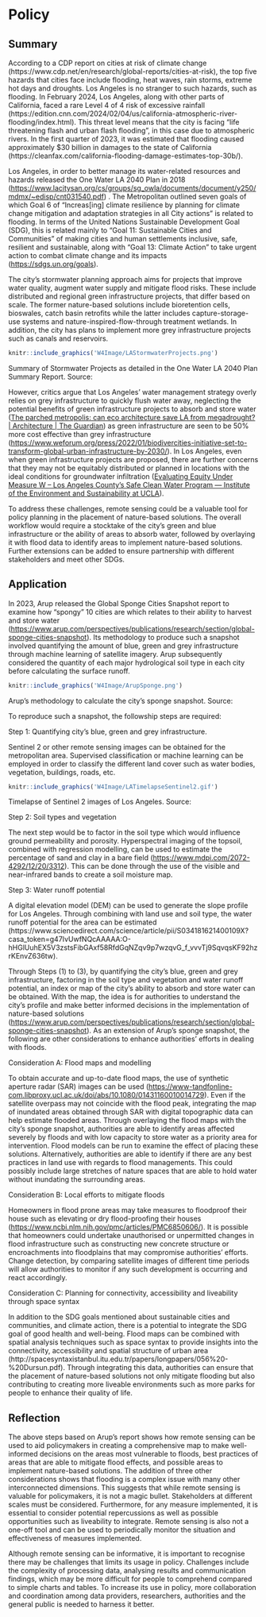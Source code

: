 # Policy

## Summary

According to a CDP report on cities at risk of climate change (https://www.cdp.net/en/research/global-reports/cities-at-risk), the top five hazards that cities face include flooding, heat waves, rain storms, extreme hot days and droughts. Los Angeles is no stranger to such hazards, such as flooding. In February 2024, Los Angeles, along with other parts of California, faced a rare Level 4 of 4 risk of excessive rainfall (https://edition.cnn.com/2024/02/04/us/california-atmospheric-river-flooding/index.html). This threat level means that the city is facing “life threatening flash and urban flash flooding”, in this case due to atmospheric rivers. In the first quarter of 2023, it was estimated that flooding caused approximately \$30 billion in damages to the state of California (https://cleanfax.com/california-flooding-damage-estimates-top-30b/).

Los Angeles, in order to better manage its water-related resources and hazards released the One Water LA 2040 Plan in 2018 (<https://www.lacitysan.org/cs/groups/sg_owla/documents/document/y250/mdmx/~edisp/cnt031540.pdf>) . The Metropolitan outlined seven goals of which Goal 6 of “Increas\[ing\] climate resilience by planning for climate change mitigation and adaptation strategies in all City actions” is related to flooding. In terms of the United Nations Sustainable Development Goal (SDG), this is related mainly to “Goal 11: Sustainable Cities and Communities” of making cities and human settlements inclusive, safe, resilient and sustainable, along with “Goal 13: Climate Action” to take urgent action to combat climate change and its impacts (<https://sdgs.un.org/goals>).

The city’s stormwater planning approach aims for projects that improve water quality, augment water supply and mitigate flood risks. These include distributed and regional green infrastructure projects, that differ based on scale. The former nature-based solutions include bioretention cells, bioswales, catch basin retrofits while the latter includes capture-storage-use systems and nature-inspired-flow-through treatment wetlands. In addition, the city has plans to implement more grey infrastructure projects such as canals and reservoirs.

```{r echo=FALSE, out.width='100%', fig.align='center'}
knitr::include_graphics('W4Image/LAStormwaterProjects.png')
```

Summary of Stormwater Projects as detailed in the One Water LA 2040 Plan Summary Report. Source:

However, critics argue that Los Angeles’ water management strategy overly relies on grey infrastructure to quickly flush water away, neglecting the potential benefits of green infrastructure projects to absorb and store water ([The parched metropolis: can eco architecture save LA from megadrought? \| Architecture \| The Guardian](https://www.theguardian.com/artanddesign/2023/feb/27/parched-eco-architecture-los-angeles-megadrought-water-capturing-parks)) as green infrastructure are seen to be 50% more cost effective than grey infrastructure (<https://www.weforum.org/press/2022/01/biodivercities-initiative-set-to-transform-global-urban-infrastructure-by-2030/>). In Los Angeles, even when green infrastructure projects are proposed, there are further concerns that they may not be equitably distributed or planned in locations with the ideal conditions for groundwater infiltration ([Evaluating Equity Under Measure W – Los Angeles County’s Safe Clean Water Program — Institute of the Environment and Sustainability at UCLA](https://www.ioes.ucla.edu/project/evaluating-equity-under-measure-w-los-angeles-countys-safe-clean-water-program/)).

To address these challenges, remote sensing could be a valuable tool for policy planning in the placement of nature-based solutions. The overall workflow would require a stocktake of the city’s green and blue infrastructure or the ability of areas to absorb water, followed by overlaying it with flood data to identify areas to implement nature-based solutions. Further extensions can be added to ensure partnership with different stakeholders and meet other SDGs.

## Application

In 2023, Arup released the Global Sponge Cities Snapshot report to examine how “spongy” 10 cities are which relates to their ability to harvest and store water (<https://www.arup.com/perspectives/publications/research/section/global-sponge-cities-snapshot>). Its methodology to produce such a snapshot involved quantifying the amount of blue, green and grey infrastructure through machine learning of satellite imagery. Arup subsequently considered the quantity of each major hydrological soil type in each city before calculating the surface runoff.

```{r echo=FALSE, out.width='100%', fig.align='center'}
knitr::include_graphics('W4Image/ArupSponge.png')
```

Arup’s methodology to calculate the city’s sponge snapshot. Source:

To reproduce such a snapshot, the followship steps are required:

Step 1: Quantifying city’s blue, green and grey infrastructure.

Sentinel 2 or other remote sensing images can be obtained for the metropolitan area. Supervised classification or machine learning can be employed in order to classify the different land cover such as water bodies, vegetation, buildings, roads, etc.

```{r echo=FALSE, out.width='100%', fig.align='center'}
knitr::include_graphics('W4Image/LATimelapseSentinel2.gif')
```

Timelapse of Sentinel 2 images of Los Angeles. Source:

Step 2: Soil types and vegetation

The next step would be to factor in the soil type which would influence ground permeability and porosity. Hyperspectral imaging of the topsoil, combined with regression modelling, can be used to estimate the percentage of sand and clay in a bare field (<https://www.mdpi.com/2072-4292/12/20/3312>). This can be done through the use of the visible and near-infrared bands to create a soil moisture map.

Step 3: Water runoff potential

A digital elevation model (DEM) can be used to generate the slope profile for Los Angeles. Through combining with land use and soil type, the water runoff potential for the area can be estimated (https://www.sciencedirect.com/science/article/pii/S034181621400109X?casa_token=g47IvUwfNQcAAAAA:O-hHGlUuhEX5V3zstsFibGAxf58RfdGqNZqv9p7wzqvG_f_vvvTj9SqvqsKF92hzrKEnvZ636tw).

Through Steps (1) to (3), by quantifying the city’s blue, green and grey infrastructure, factoring in the soil type and vegetation and water runoff potential, an index or map of the city’s ability to absorb and store water can be obtained. With the map, the idea is for authorities to understand the city’s profile and make better informed decisions in the implementation of nature-based solutions (<https://www.arup.com/perspectives/publications/research/section/global-sponge-cities-snapshot>). As an extension of Arup’s sponge snapshot, the following are other considerations to enhance authorities’ efforts in dealing with floods.

Consideration A: Flood maps and modelling

To obtain accurate and up-to-date flood maps, the use of synthetic aperture radar (SAR) images can be used (<https://www-tandfonline-com.libproxy.ucl.ac.uk/doi/abs/10.1080/01431160010014729>). Even if the satellite overpass may not coincide with the flood peak, integrating the map of inundated areas obtained through SAR with digital topographic data can help estimate flooded areas. Through overlaying the flood maps with the city’s sponge snapshot, authorities are able to identify areas affected severely by floods and with low capacity to store water as a priority area for intervention. Flood models can be run to examine the effect of placing these solutions. Alternatively, authorities are able to identify if there are any best practices in land use with regards to flood managements. This could possibly include large stretches of nature spaces that are able to hold water without inundating the surrounding areas.

Consideration B: Local efforts to mitigate floods

Homeowners in flood prone areas may take measures to floodproof their house such as elevating or dry flood-proofing their houses (<https://www.ncbi.nlm.nih.gov/pmc/articles/PMC6850606/>). It is possible that homeowners could undertake unauthorised or unpermitted changes in flood infrastructure such as constructing new concrete structure or encroachments into floodplains that may compromise authorities’ efforts. Change detection, by comparing satellite images of different time periods will allow authorities to monitor if any such development is occurring and react accordingly.

Consideration C: Planning for connectivity, accessibility and liveability through space syntax

In addition to the SDG goals mentioned about sustainable cities and communities, and climate action, there is a potential to integrate the SDG goal of good health and well-being. Flood maps can be combined with spatial analysis techniques such as space syntax to provide insights into the connectivity, accessibility and spatial structure of urban area (http://spacesyntaxistanbul.itu.edu.tr/papers/longpapers/056%20-%20Dursun.pdf). Through integrating this data, authorities can ensure that the placement of nature-based solutions not only mitigate flooding but also contributing to creating more liveable environments such as more parks for people to enhance their quality of life.

## Reflection

The above steps based on Arup’s report shows how remote sensing can be used to aid policymakers in creating a comprehensive map to make well-informed decisions on the areas most vulnerable to floods, best practices of areas that are able to mitigate flood effects, and possible areas to implement nature-based solutions. The addition of three other considerations shows that flooding is a complex issue with many other interconnected dimensions. This suggests that while remote sensing is valuable for policymakers, it is not a magic bullet. Stakeholders at different scales must be considered. Furthermore, for any measure implemented, it is essential to consider potential repercussions as well as possible opportunities such as liveability to integrate. Remote sensing is also not a one-off tool and can be used to periodically monitor the situation and effectiveness of measures implemented.

Although remote sensing can be informative, it is important to recognise there may be challenges that limits its usage in policy. Challenges include the complexity of processing data, analysing results and communication findings, which may be more difficult for people to comprehend compared to simple charts and tables. To increase its use in policy, more collaboration and coordination among data providers, researchers, authorities and the general public is needed to harness it better.
